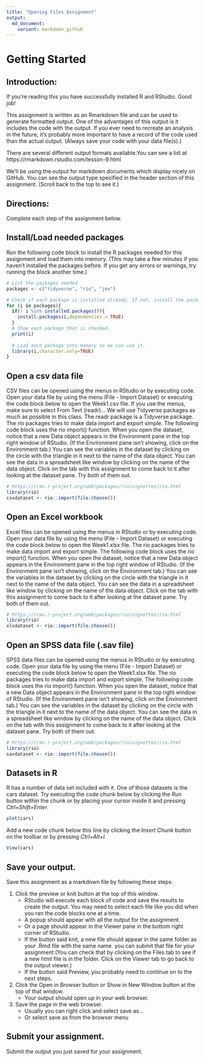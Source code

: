 ---
title: "Opening Files Assignment"
output:
  md_document:
    variant: markdown_github
---

#  Getting Started

## Introduction:
If you're reading this you have successfully installed R and RStudio. Good job!

This assignment is written as an Rmarkdown file and can be used to generate formatted output. One of the advantages of this output is it includes the code with the output. If you ever need to recreate an analysis in the future, it's probably more important to have a record of the code used than the actual output. (Always save your code with your data file(s).)

There are several different output formats available.You can see a list at https://rmarkdown.rstudio.com/lesson-9.html

We'll be using the output for markdown documents which display nicely on GitHub. You can see the output type specified in the header section of this assignment. (Scroll back to the top to see it.)

## Directions:
Complete each step of the assignment below.

## Install/Load needed packages
Run the following code block to install the R packages needed for this assignment and load them into memory. (This may take a few minutes if you haven't installed the packages before. If you get any errors or warnings, try running the block another time.)
```{r}
# List the packages needed
packages <- c("tidyverse", "rio", "jmv")

# Check if each package is installed already. If not, install the package.
for (i in packages){
  if(! i %in% installed.packages()){
    install.packages(i,dependencies = TRUE)
  }
  # Show each package that is checked.
  print(i)
  
  # Load each package into memory so we can use it.
  library(i,character.only=TRUE)
}
```



## Open a csv data file
CSV files can be opened using the menus in RStudio or by executing code. Open your data file by using the menu (File - Import Dataset) or executing the code block below to open the Week1.csv file. If you use the menus, make sure to select From Text (readr)... We will use Tidyverse packages as much as possible in this class. The readr package is a Tidyverse package. The rio packages tries to make data import and export simple. The following code block uses the rio import() function. When you open the dataset, notice that a new Data object appears in the Environment pane in the top right window of RStudio. (If the Environment pane isn't showing, click on the Environment tab.) You can see the variables in the dataset by clicking on the circle with the triangle in it next to the name of the data object. You can see the data in a spreadsheet like window by clicking on the name of the data object. Click on the tab with this assignment to come back to it after looking at the dataset pane. Try both of them out. 

```{r, eval=FALSE}
# https://cran.r-project.org/web/packages/rio/vignettes/rio.html
library(rio)
csvdataset <- rio::import(file.choose())
```

## Open an Excel workbook
Excel files can be opened using the menus in RStudio or by executing code. Open your data file by using the menu (File - Import Dataset) or executing the code block below to open the Week1.xlsx file. The rio packages tries to make data import and export simple. The following code block uses the rio import() function. When you open the dataset, notice that a new Data object appears in the Environment pane in the top right window of RStudio. (If the Environment pane isn't showing, click on the Environment tab.) You can see the variables in the dataset by clicking on the circle with the triangle in it next to the name of the data object. You can see the data in a spreadsheet like window by clicking on the name of the data object. Click on the tab with this assignment to come back to it after looking at the dataset pane. Try both of them out. 

```{r, eval=FALSE}
# https://cran.r-project.org/web/packages/rio/vignettes/rio.html
library(rio)
xlsdataset <- rio::import(file.choose())
```

## Open an SPSS data file (.sav file)
SPSS data files can be opened using the menus in RStudio or by executing code. Open your data file by using the menu (File - Import Dataset) or executing the code block below to open the Week1.xlsx file. The rio packages tries to make data import and export simple. The following code block uses the rio import() function. When you open the dataset, notice that a new Data object appears in the Environment pane in the top right window of RStudio. (If the Environment pane isn't showing, click on the Environment tab.) You can see the variables in the dataset by clicking on the circle with the triangle in it next to the name of the data object. You can see the data in a spreadsheet like window by clicking on the name of the data object. Click on the tab with this assignment to come back to it after looking at the dataset pane. Try both of them out. 

```{r, eval=FALSE}
# https://cran.r-project.org/web/packages/rio/vignettes/rio.html
library(rio)
savdataset <- rio::import(file.choose())
```

## Datasets in R
R has a number of data set included with it. One of those datasets is the cars dataset. Try executing the code chunk below by clicking the *Run* button within the chunk or by placing your cursor inside it and pressing *Ctrl+Shift+Enter*. 

```{r}
plot(cars)
```

Add a new code chunk below this line by clicking the *Insert Chunk* button on the toolbar or by pressing *Ctrl+Alt+I*.
```{r eval=FALSE}
View(cars)
```

## Save your output.
Save this assignment as a markdown file by following these steps:

1. Click the preview or knit button at the top of this window.
    + RStudio will execute each block of code and save the results to create the output. You may need to select each file like you did when you ran the code blocks one at a time.
    + A popup should appear with all the output for the assignment.
    + Or a page should appear in the Viewer pane in the bottom right corner of RStudio.
    + If the button said knit, a new file should appear in the same folder as your .Rmd file with the same name. you can submit that file for your assignment.(You can check that by clicking on the Files tab to see if a new html file is in the folder. Click on the Viewer tab to go back to the output viewer.)
    + If the button said Preview, you probably need to continue on to the next steps.
2. Click the Open in Browser button or Show in New Window button at the top of that window.
    + Your output should open up in your web browser.
3. Save the page in the web browser.
    + Usually you can right click and select save as...
    + Or select save as from the browser menu
    
## Submit your assignment.
Submit the output you just saved for your assignment.

